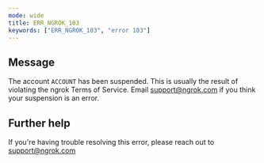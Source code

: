 ```yaml
---
mode: wide
title: ERR_NGROK_103
keywords: ["ERR_NGROK_103", "error 103"]
---
```


## Message

The account `ACCOUNT` has been suspended.
This is usually the result of violating the ngrok Terms of Service.
Email support@ngrok.com if you think your suspension is an error.

## Further help

If you're having trouble resolving this error, please reach out to [support@ngrok.com](mailto:support@ngrok.com?subject=Help%20with%20ERR_NGROK_103)
